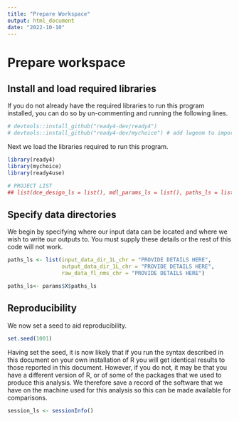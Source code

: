 ```yaml
---
title: "Prepare Workspace"
output: html_document
date: "2022-10-10"
---
```


# Prepare workspace

## Install and load required libraries
If you do not already have the required libraries to run this program installed, you can do so by un-commenting and running the following lines.

```r
# devtools::install_github("ready4-dev/ready4")
# devtools::install_github("ready4-dev/mychoice") # add lwgeom to imports
```

Next we load the libraries required to run this program.

```r
library(ready4)
library(mychoice)
library(ready4use)
```

```r
# PROJECT LIST
## list(dce_design_ls = list(), mdl_params_ls = list(), paths_ls = list(), preprocessing_log_ls = list(),records_ls = list())
```

## Specify data directories

We begin by specifying where our input data can be located and where we wish to write our outputs to. You must supply these details or the rest of this code will not work. 

```r
paths_ls <- list(input_data_dir_1L_chr = "PROVIDE DETAILS HERE",
                 output_data_dir_1L_chr = "PROVIDE DETAILS HERE",
                 raw_data_fl_nms_chr = "PROVIDE DETAILS HERE")
```

```r
paths_ls<- params$X$paths_ls
```

## Reproducibility

We now set a seed to aid reproducibility.

```r
set.seed(1001)
```

Having set the seed, it is now likely that if you run the syntax described in this document on your own installation of R you will get identical results to those reported in this document. However, if you do not, it may be that you have a different version of R, or of some of the packages that we used to produce this analysis. We therefore save a record of the software that we have on the machine used for this analysis so this can be made available for comparisons.

```r
session_ls <- sessionInfo()
```

